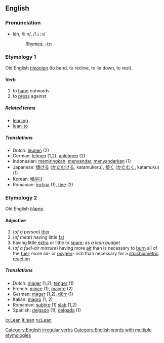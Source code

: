 ==English==
===Pronunciation===
*lēn, /liːn/, /<tt>li:n</tt>/
*:[[Rhymes:English:-iːn|Rhymes: -iːn]]

===Etymology 1===
Old English ''[[hleonian]]'' (to bend, to recline, to lie down, to rest).
==== Verb ====
{{irregverb|'''lean'''|'''[[leans]]'''|'''[[leant]] '''or''' [[leaned]]'''|'''[[leant]] '''or''' [[leaned]]'''|'''[[leaning]]'''}}

# to [[hang]] outwards
# to [[press]] against

=====Related terms=====
*[[leaning]]
*[[lean-to]]

=====Translations=====
*Dutch: [[leunen]] (2)
*German: [[lehnen]] (1,2), [[anlehnen]] (2)
*Indonesian: [[miring|memiringkan]], [[sandar|menyandar]], [[sandar|menyandarkan]] (1)
*Japanese: [[傾ける]] ([[かたむける]], katamukeru), [[傾く]] ([[かたむく]], katamuku) (1)
*Korean: [[배우다]] 
*Romanian: [[inclina]] (1), [[ţine]] (2)

===Etymology 2===
Old English ''[[hlæne]]''.
==== Adjective ====
{{en-ad2|'''lean'''|'''[[leaner]]'''|'''[[leanest]]'''}}

#(''of a person'') [[thin]]
#(''of meat'') having little [[fat]]
#having little [[extra]] or little to [[spare]]; as ''a lean budget''
#(''of a fuel-air mixture'') having more [[air]] than is necessary to [[burn]] all of the [[fuel]]; more air- or [[oxygen]]- rich than necessary for a [[stoichiometric]] [[reaction]]

===== Translations =====
*Dutch: [[mager]] (1,2), [[tenger]] (1)
*French: [[mince]] (1), [[maigre]] (2)
*German: [[mager]] (1,2), [[dürr]] (1)
*Italian: [[magro]] (1, 2)
*Romanian: [[subţire]] (1) [[slab]] (1,2)
*Spanish: [[delgado]] (1), [[delgada]] (1)

[[Category:English irregular verbs]]
[[Category:English words with multiple etymologies]]

[[io:Lean]]
[[it:lean]]
[[ru:Lean]]